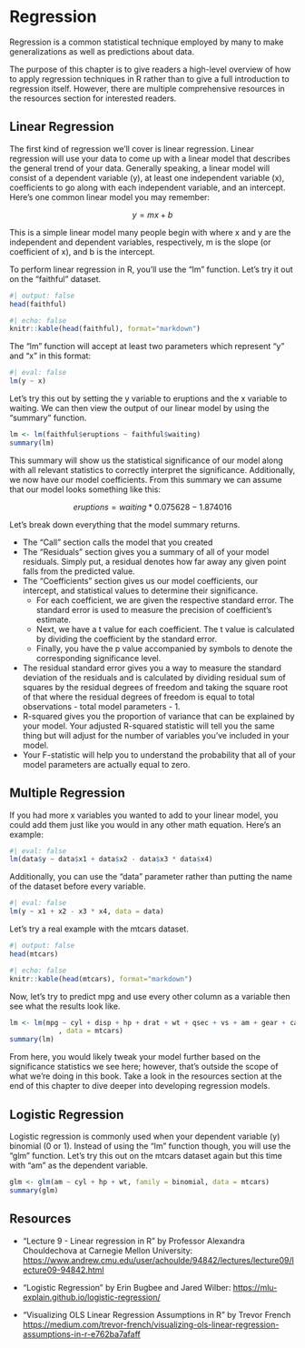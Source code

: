 # Regression

Regression is a common statistical technique employed by many to make generalizations as well as predictions about data.

::: callout-note
The purpose of this chapter is to give readers a high-level overview of how to apply regression techniques in R rather than to give a full introduction to regression itself. However, there are multiple comprehensive resources in the resources section for interested readers.
:::

## Linear Regression

The first kind of regression we'll cover is linear regression. Linear regression will use your data to come up with a linear model that describes the general trend of your data. Generally speaking, a linear model will consist of a dependent variable (y), at least one independent variable (x), coefficients to go along with each independent variable, and an intercept. Here's one common linear model you may remember:

$$
y = mx + b
$$

This is a simple linear model many people begin with where x and y are the independent and dependent variables, respectively, m is the slope (or coefficient of x), and b is the intercept.

To perform linear regression in R, you'll use the "lm" function. Let's try it out on the "faithful" dataset.

```r
#| output: false
head(faithful)
```

```r
#| echo: false
knitr::kable(head(faithful), format="markdown")
```

The "lm" function will accept at least two parameters which represent "y" and "x" in this format:

```r
#| eval: false
lm(y ~ x)
```

Let's try this out by setting the y variable to eruptions and the x variable to waiting. We can then view the output of our linear model by using the "summary" function.

```r
lm <- lm(faithful$eruptions ~ faithful$waiting)
summary(lm)
```

This summary will show us the statistical significance of our model along with all relevant statistics to correctly interpret the significance. Additionally, we now have our model coefficients. From this summary we can assume that our model looks something like this:

$$
eruptions = waiting * 0.075628 - 1.874016
$$

Let's break down everything that the model summary returns.

- The "Call" section calls the model that you created
- The "Residuals" section gives you a summary of all of your model residuals. Simply put, a residual denotes how far away any given point falls from the predicted value.
- The "Coefficients" section gives us our model coefficients, our intercept, and statistical values to determine their significance.
    - For each coefficient, we are given the respective standard error. The standard error is used to measure the precision of coefficient's estimate. 
    - Next, we have a t value for each coefficient. The t value is calculated by dividing the coefficient by the standard error.
    - Finally, you have the p value accompanied by symbols to denote the corresponding significance level.
- The residual standard error gives you a way to measure the standard deviation of the residuals and is calculated by dividing residual sum of squares by the residual degrees of freedom and taking the square root of that where the residual degrees of freedom is equal to total observations - total model parameters - 1.
- R-squared gives you the proportion of variance that can be explained by your model. Your adjusted R-squared statistic will tell you the same thing but will adjust for the number of variables you've included in your model.
- Your F-statistic will help you to understand the probability that all of your model parameters are actually equal to zero.

## Multiple Regression

If you had more x variables you wanted to add to your linear model, you could add them just like you would in any other math equation. Here's an example:

```r
#| eval: false
lm(data$y ~ data$x1 + data$x2 - data$x3 * data$x4)
```

Additionally, you can use the "data" parameter rather than putting the name of the dataset before every variable.

```r
#| eval: false
lm(y ~ x1 + x2 - x3 * x4, data = data)
```

Let's try a real example with the mtcars dataset.

```r
#| output: false
head(mtcars)
```

```r
#| echo: false
knitr::kable(head(mtcars), format="markdown")
```

Now, let's try to predict mpg and use every other column as a variable then see what the results look like.

```r
lm <- lm(mpg ~ cyl + disp + hp + drat + wt + qsec + vs + am + gear + carb
            , data = mtcars)
summary(lm)
```

From here, you would likely tweak your model further based on the significance statistics we see here; however, that's outside the scope of what we're doing in this book. Take a look in the resources section at the end of this chapter to dive deeper into developing regression models.

## Logistic Regression

Logistic regression is commonly used when your dependent variable (y) binomial (0 or 1). Instead of using the "lm" function though, you will use the "glm" function. Let's try this out on the mtcars dataset again but this time with "am" as the dependent variable.

```r
glm <- glm(am ~ cyl + hp + wt, family = binomial, data = mtcars)
summary(glm)
```

## Resources

- "Lecture 9 - Linear regression in R" by Professor Alexandra Chouldechova at Carnegie Mellon University: <https://www.andrew.cmu.edu/user/achoulde/94842/lectures/lecture09/lecture09-94842.html>

- "Logistic Regression" by Erin Bugbee and Jared Wilber: <https://mlu-explain.github.io/logistic-regression/>

- "Visualizing OLS Linear Regression Assumptions in R" by Trevor French <https://medium.com/trevor-french/visualizing-ols-linear-regression-assumptions-in-r-e762ba7afaff>